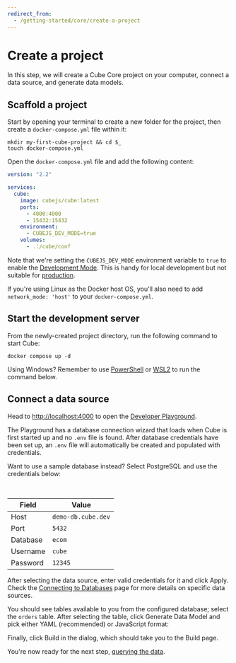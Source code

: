 ```yaml
---
redirect_from:
  - /getting-started/core/create-a-project
---
```


# Create a project

In this step, we will create a Cube Core project on your computer, connect a
data source, and generate data models.

## Scaffold a project

Start by opening your terminal to create a new folder for the project, then
create a `docker-compose.yml` file within it:

```bash{promptUser: user}
mkdir my-first-cube-project && cd $_
touch docker-compose.yml
```

Open the `docker-compose.yml` file and add the following content:

```yaml
version: "2.2"

services:
  cube:
    image: cubejs/cube:latest
    ports:
      - 4000:4000
      - 15432:15432
    environment:
      - CUBEJS_DEV_MODE=true
    volumes:
      - .:/cube/conf
```

Note that we're setting the `CUBEJS_DEV_MODE` environment variable to `true` to
enable the [Development Mode](/product/configuration#development-mode). This is
handy for local development but not suitable for
[production](/product/deployment/production-checklist).

<InfoBox>

If you're using Linux as the Docker host OS, you'll also need to add
`network_mode: 'host'` to your `docker-compose.yml`.

</InfoBox>

## Start the development server

From the newly-created project directory, run the following command to start
Cube:

```bash{promptUser: user}
docker compose up -d
```

<InfoBox>

Using Windows? Remember to use [PowerShell][powershell-docs] or
[WSL2][wsl2-docs] to run the command below.

</InfoBox>

## Connect a data source

Head to [http://localhost:4000](http://localhost:4000) to open the [Developer
Playground][ref-devtools-playground].

The Playground has a database connection wizard that loads when Cube is first
started up and no `.env` file is found. After database credentials have been set
up, an `.env` file will automatically be created and populated with credentials.

<Screenshot src="https://ucarecdn.com/fb36b103-1102-488d-a4aa-f0a44cd0b8ea/" />

<InfoBox>

Want to use a sample database instead? Select <Btn>PostgreSQL</Btn> and use the
credentials below:

<br />

| Field    | Value              |
| -------- | ------------------ |
| Host     | `demo-db.cube.dev` |
| Port     | `5432`             |
| Database | `ecom`             |
| Username | `cube`             |
| Password | `12345`            |

</InfoBox>

After selecting the data source, enter valid credentials for it and
click <Btn>Apply</Btn>. Check the [Connecting to Databases][ref-conf-db] page
for more details on specific data sources.

<Screenshot src="https://ucarecdn.com/ca898215-9d0a-4bae-ad2b-33fd89a525f8/" />

You should see tables available to you from the configured database; select the
`orders` table. After selecting the table, click <Btn>Generate Data Model</Btn>
and pick either <Btn>YAML</Btn> (recommended) or <Btn>JavaScript</Btn> format:

<Screenshot src="https://ucarecdn.com/c43d0904-d744-429b-96a8-af7a8db959e0/" />

Finally, click <Btn>Build</Btn> in the dialog, which should take you to
the <Btn>Build</Btn> page.

You're now ready for the next step, [querying the
data][ref-getting-started-core-query-cube].

[powershell-docs]: https://learn.microsoft.com/en-us/powershell/
[ref-conf-db]: /product/configuration/data-sources
[ref-getting-started-core-query-cube]: /product/getting-started/core/query-data
[ref-devtools-playground]: /product/workspace/playground
[wsl2-docs]: https://learn.microsoft.com/en-us/windows/wsl/install
